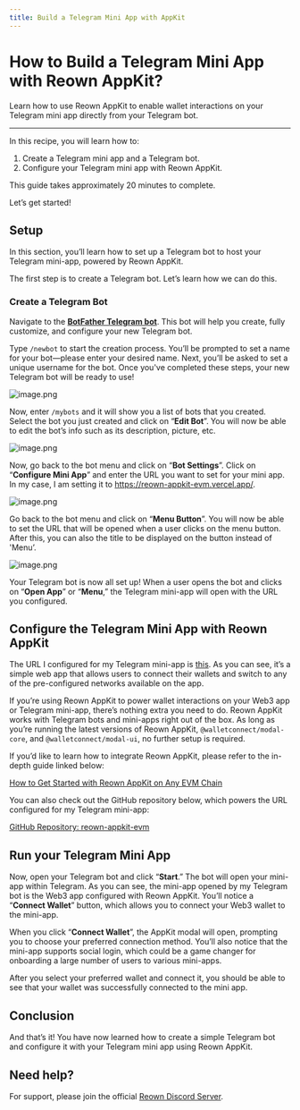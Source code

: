 ```yaml
---
title: Build a Telegram Mini App with AppKit
---
```


# How to Build a Telegram Mini App with Reown AppKit?

Learn how to use Reown AppKit to enable wallet interactions on your Telegram mini app directly from your Telegram bot.

---

In this recipe, you will learn how to:

1. Create a Telegram mini app and a Telegram bot. 
2. Configure your Telegram mini app with Reown AppKit.

This guide takes approximately 20 minutes to complete.

Let’s get started!

## Setup

In this section, you’ll learn how to set up a Telegram bot to host your Telegram mini-app, powered by Reown AppKit.

The first step is to create a Telegram bot. Let’s learn how we can do this.

### Create a Telegram Bot

Navigate to the [**BotFather Telegram bot**](https://t.me/BotFather). This bot will help you create, fully customize, and configure your new Telegram bot.

Type `/newbot` to start the creation process. You’ll be prompted to set a name for your bot—please enter your desired name. Next, you’ll be asked to set a unique username for the bot. Once you've completed these steps, your new Telegram bot will be ready to use!

![image.png](../../../static/img/recipes/tg1.png)

Now, enter `/mybots` and it will show you a list of bots that you created. Select the bot you just created and click on “**Edit Bot**”. You will now be able to edit the bot’s info such as its description, picture, etc. 

![image.png](../../../static/img/recipes/tg2.png)

Now, go back to the bot menu and click on “**Bot Settings**”. Click on “**Configure Mini App**” and enter the URL you want to set for your mini app. In my case, I am setting it to https://reown-appkit-evm.vercel.app/. 

![image.png](../../../static/img/recipes/tg3.png)

Go back to the bot menu and click on “**Menu Button**”. You will now be able to set the URL that will be opened when a user clicks on the menu button. After this, you can also the title to be displayed on the button instead of 'Menu’.

![image.png](../../../static/img/recipes/tg4.png)

Your Telegram bot is now all set up! When a user opens the bot and clicks on “**Open App**” or “**Menu**,” the Telegram mini-app will open with the URL you configured.

## Configure the Telegram Mini App with Reown AppKit

The URL I configured for my Telegram mini-app is [this](https://reown-appkit-evm.vercel.app/). As you can see, it’s a simple web app that allows users to connect their wallets and switch to any of the pre-configured networks available on the app.

If you’re using Reown AppKit to power wallet interactions on your Web3 app or Telegram mini-app, there’s nothing extra you need to do. Reown AppKit works with Telegram bots and mini-apps right out of the box. As long as you’re running the latest versions of Reown AppKit, `@walletconnect/modal-core`, and `@walletconnect/modal-ui`, no further setup is required.

If you’d like to learn how to integrate Reown AppKit, please refer to the in-depth guide linked below:

[How to Get Started with Reown AppKit on Any EVM Chain](https://reown.com/blog/how-to-get-started-with-reown-appkit-on-any-evm-chain)

You can also check out the GitHub repository below, which powers the URL configured for my Telegram mini-app:

[GitHub Repository: reown-appkit-evm](https://github.com/rohit-710/reown-appkit-evm)

## Run your Telegram Mini App

Now, open your Telegram bot and click “**Start**.” The bot will open your mini-app within Telegram. As you can see, the mini-app opened by my Telegram bot is the Web3 app configured with Reown AppKit. You’ll notice a “**Connect Wallet**” button, which allows you to connect your Web3 wallet to the mini-app.

When you click “**Connect Wallet**”, the AppKit modal will open, prompting you to choose your preferred connection method. You’ll also notice that the mini-app supports social login, which could be a game changer for onboarding a large number of users to various mini-apps.

After you select your preferred wallet and connect it, you should be able to see that your wallet was successfully connected to the mini app. 

<div style={{
    display: 'flex',
    justifyContent: 'center',
    alignItems: 'center',
}}>
<ReactPlayer url={useBaseUrl('/img/recipes/tgvideo.mp4')} playing controls width="40%" height="40%"/>
</div>

## Conclusion

And that’s it! You have now learned how to create a simple Telegram bot and configure it with your Telegram mini app using Reown AppKit.

## Need help?

For support, please join the official [Reown Discord Server](https://discord.com/invite/kdTQHQ6AFQ).
